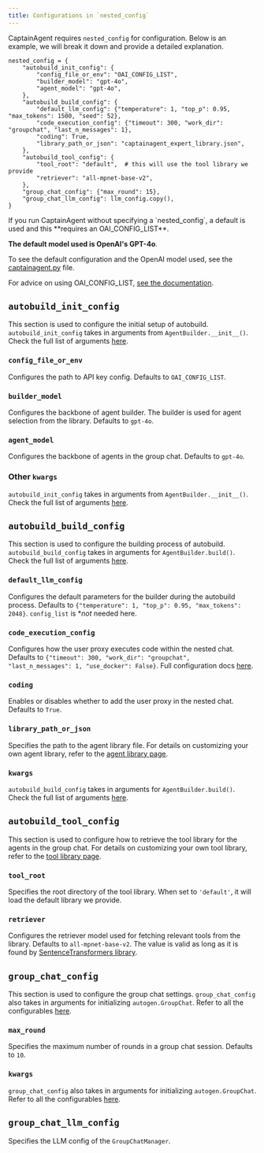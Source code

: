 ```yaml
---
title: Configurations in `nested_config`
---
```


CaptainAgent requires `nested_config` for configuration. Below is an example, we will break it down and provide a detailed explanation.

```
nested_config = {
    "autobuild_init_config": {
        "config_file_or_env": "OAI_CONFIG_LIST",
        "builder_model": "gpt-4o",
        "agent_model": "gpt-4o",
    },
    "autobuild_build_config": {
        "default_llm_config": {"temperature": 1, "top_p": 0.95, "max_tokens": 1500, "seed": 52},
        "code_execution_config": {"timeout": 300, "work_dir": "groupchat", "last_n_messages": 1},
        "coding": True,
        "library_path_or_json": "captainagent_expert_library.json",
    },
    "autobuild_tool_config": {
        "tool_root": "default",  # this will use the tool library we provide
        "retriever": "all-mpnet-base-v2",
    },
    "group_chat_config": {"max_round": 15},
    "group_chat_llm_config": llm_config.copy(),
}
```

<div class="info">
<Info>
If you run CaptainAgent without specifying a `nested_config`, a default is used and this **requires an OAI_CONFIG_LIST**.

**The default model used is OpenAI's GPT-4o**.

To see the default configuration and the OpenAI model used, see the [captainagent.py](https://github.com/ag2ai/ag2/blob/ceb75d865d0a7eb2b7c0bc51776e093681e0970e/autogen/agentchat/contrib/captainagent.py) file.

For advice on using OAI_CONFIG_LIST, [see the documentation](https://ag2ai.github.io/ag2/docs/topics/llm_configuration#oai_config_list-pattern).

</Info>
</div>

## `autobuild_init_config`

This section is used to configure the initial setup of autobuild. `autobuild_init_config` takes in arguments from `AgentBuilder.__init__()`. Check the full list of arguments [here](https://github.com/ag2ai/ag2/blob/main/autogen/agentchat/contrib/agent_builder.py#L181).

### `config_file_or_env`

Configures the path to API key config. Defaults to `OAI_CONFIG_LIST`.

### `builder_model`

Configures the backbone of agent builder. The builder is used for agent selection from the library. Defaults to `gpt-4o`.

### `agent_model`

Configures the backbone of agents in the group chat. Defaults to `gpt-4o`.

### Other `kwargs`

`autobuild_init_config` takes in arguments from `AgentBuilder.__init__()`. Check the full list of arguments [here](https://github.com/ag2ai/ag2/blob/main/autogen/agentchat/contrib/agent_builder.py#L181).

## `autobuild_build_config`

This section is used to configure the building process of autobuild. `autobuild_build_config` takes in arguments for `AgentBuilder.build()`. Check the full list of arguments [here](https://github.com/ag2ai/ag2/blob/main/autogen/agentchat/contrib/agent_builder.py#L365).

### `default_llm_config`

Configures the default parameters for the builder during the autobuild process. Defaults to `{"temperature": 1, "top_p": 0.95, "max_tokens": 2048}`. `config_list` is \*_not_ needed here.

### `code_execution_config`

Configures how the user proxy executes code within the nested chat. Defaults to `{"timeout": 300, "work_dir": "groupchat", "last_n_messages": 1, "use_docker": False}`. Full configuration docs [here](https://ag2ai.github.io/ag2/docs/reference/agentchat/user_proxy_agent).

### `coding`

Enables or disables whether to add the user proxy in the nested chat. Defaults to `True`.

### `library_path_or_json`

Specifies the path to the agent library file. For details on customizing your own agent library, refer to the [agent library page](https://ag2ai.github.io/ag2/docs/topics/captainagent/agent_library).

### `kwargs`

`autobuild_build_config` takes in arguments for `AgentBuilder.build()`. Check the full list of arguments [here](https://github.com/ag2ai/ag2/blob/main/autogen/agentchat/contrib/agent_builder.py#L365).

## `autobuild_tool_config`

This section is used to configure how to retrieve the tool library for the agents in the group chat. For details on customizing your own tool library, refer to the [tool library page](https://ag2ai.github.io/ag2/docs/topics/captainagent/tool_library).

### `tool_root`

Specifies the root directory of the tool library. When set to `'default'`, it will load the default library we provide.

### `retriever`

Configures the retriever model used for fetching relevant tools from the library. Defaults to `all-mpnet-base-v2`. The value is valid as long as it is found by [SentenceTransformers library](https://huggingface.co/sentence-transformers).

## `group_chat_config`

This section is used to configure the group chat settings. `group_chat_config` also takes in arguments for initializing `autogen.GroupChat`. Refer to all the configurables [here](https://ag2ai.github.io/ag2/docs/reference/agentchat/groupchat).

### `max_round`

Specifies the maximum number of rounds in a group chat session. Defaults to `10`.

### `kwargs`

`group_chat_config` also takes in arguments for initializing `autogen.GroupChat`. Refer to all the configurables [here](https://ag2ai.github.io/ag2/docs/reference/agentchat/groupchat).

## `group_chat_llm_config`

Specifies the LLM config of the `GroupChatManager`.
